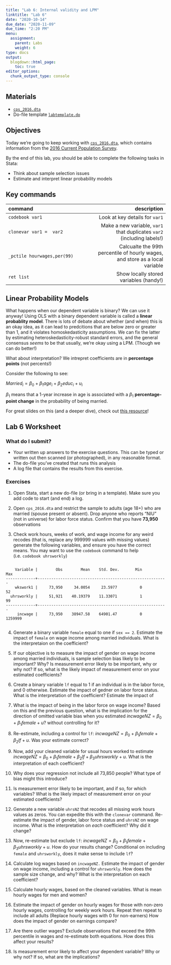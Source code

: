 ```yaml
---
title: "Lab 6: Internal validity and LPM"
linktitle: "Lab 6"
date: "2020-10-14"
due_date: "2020-11-09"
due_time: "2:20 PM"
menu:
  assignment:
    parent: Labs
    weight: 6
type: docs
output:
  blogdown::html_page:
    toc: true
editor_options: 
  chunk_output_type: console
---
```

## Materials {#materials .unnumbered}

- [`cps_2016.dta`](../materials/cps_2016.dta)
- Do-file template [`labtemplate.do`](../materials/labtemplate_f20.do) 


## Objectives {#objectives .unnumbered}


Today we're going to keep working with [`cps_2016.dta`](../materials/cps_2016.dta), which
contains information from the [2016 Current Population Survey](https://cps.ipums.org/cps/). 


By the end of this lab, you should be able to complete the following
tasks in Stata:


-   Think about sample selection issues
-   Estimate and interpret linear probability models 


## Key commands  {#key-commands .unnumbered}



|command|description|
| :------------- | ----------: |
`codebook var1` | Look at key details for `var1`|
| `clonevar var1 =  var2` | Make a new variable, `var1` that duplicates `var2` (including labels!)|
|`_pctile hourwages,per(99)` | Calcualte the 99th percentile of hourly wages, and store as a local variable|
| `ret list`| Show locally stored variables (handy!)|

## Linear Probability Models {#lpm .unnumbered}

What happens when our dependent variable is binary? We can use it anyway! Using OLS with a binary dependent variable is called a **linear probablity model**. There is lots of debate about whether (and when) this is an okay idea, as it can lead to predcitions that are below zero or greater than 1, and it violates homoskedasticity assumptions. We can fix the latter by estimating heteroskedasticity-robust standard errors, and the general consensus *seems* to be that usually, we're okay using a LPM. (Though we can do better!)

What about interpretation? We intrepret coefficients are in **percentage points** (not percents!)

Consider the following to see:

$Married_i = \beta_0 + \beta_1 age_i + \beta_2 educ_i + u_i$

$\beta_1$ means that a 1-year increase in age is associated with a $\beta_1$ **percentage-point change** in the probability of being married. 


For great slides on this (and a deeper dive), check out [this resource](https://nickch-k.github.io/EconometricsSlides/Week_08/Week_08_Limited_Dependent_Variables.html)!


## Lab 6 Worksheet
### What do I submit?

   - Your written up answers to the exercise questions. This can be typed or written out then scanned (or photographed), in any reasonable format.
   -  The do-file you’ve created that runs this analysis
   -  A log file that contains the results from this exercise.

### Exercises



1.  Open Stata, start a new do-file (or bring in a template). Make sure
    you add code to start (and end) a log.

2.  Open `cps_2016.dta` and restrict the sample to adults (age 18+) who are married (spouse present or absent). Drop anyone who reports "NIU" (not in universe) for labor force status. Confirm that you have **73,950** observations

3. Check work hours, weeks of work, and wage income for any weird recodes (that is, replace any 999999 values with missing values)  generate the following variables, and ensure you have the correct means. You may want to use the `codebook` command to help (i.e. `codebook uhrsworkly`)

```

    Variable |        Obs        Mean    Std. Dev.       Min        Max
-------------+---------------------------------------------------------
    wkswork1 |     73,950     34.0054     23.5977          0         52
  uhrsworkly |     51,921    40.19379    11.33071          1         99
-------------+---------------------------------------------------------
     incwage |     73,950    38947.58    64901.47          0    1259999


```


4. Generate a binary variable `female` equal to one if `sex == 2`. Estimate the impact of `female` on wage income among married individuals. What is the interpretaion on the coefficient? 

5. If our objective is to measure the impact of gender on wage income among married individuals, is sample selection bias likely to be important? Why? Is measurement error likely to be important, why or why not? If so, what is the likely impact of measurement error on your estimated coefficients?

6. Create a binary variable `lf` equal to 1 if an individual is in the labor force, and 0 otherwise. Estimate the impact of gedner on labor force status. What is the interpretation of the coefficient? Estimate the impact of 

7. What is the impact of being in the labor force on wage income? Based on this and the previous question, what is the implication for the direction of omitted variable bias when you estimated $incwageNZ = \beta_0 + \beta_1 female + u$? without controlling for it? 


8. Re-estimate, including a control for `lf`: $incwageNZ = \beta_0 + \beta_1 female + \beta_2 lf + u$. Was your estimate correct? 


9. Now, add your cleaned variable for usual hours worked to estimate $incwageNZ = \beta_0 + \beta_1 female + \beta_2 lf + \beta_3 uhrsworkly + u$. What is the interpretation of each coefficient?

10. Why does your regression not include all 73,850 people? What type of bias might this introduce?


11.  Is measurement error likely to be important, and if so, for which variables? What is the likely impact of measurement error on your estimated coefficients?


12. Generate a new variable `uhrsNZ` that recodes all missing work hours values as zeros. You can expedite this with the `clonevar` command. Re-estimate the impact of gender, labor force status and `uhrsNZ` on wage income. What is the interpretation on *each* coefficient? Why did it change?

13. Now, re-estimate but exclude `lf`: $incwageNZ = \beta_0 + \beta_1 female + \beta_3 uhrsworkly + u$. How do your results change? Conditional on including `female` and `uhrsworkly`, does it make sense to include `lf`? 

11. Calculate log wages based on `incwageNZ.` Estimate the impact of gender on wage income, including a control for `uhrsworkly`. How does the sample size change, and why? What is the interpretation on each coefficient? 

12. Calculate hourly wages, based on the cleaned variables. What is mean hourly wages for men and women? 

13. Estimate the impact of gender on hourly wages for those with non-zero hourly wages, controlling for weekly work hours.  Repeat then repeat to include all adults (Replace hourly wages with 0 for non-earners) How does the impact of gender on earnings compare? 

14. Are there outlier wages? Exclude observations that exceed the 99th percentile in wages and re-estimate both equations. How does this affect your results?

14. Is measurement error likely to affect your dependent variable? Why or why not? If so, what are the implications? 







